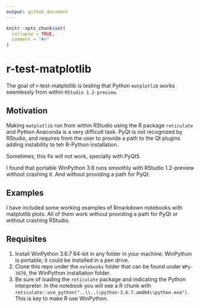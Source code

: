 ```yaml
---
output: github_document
---
```


<!-- README.md is generated from README.Rmd. Please edit that file -->

```r
knitr::opts_chunk$set(
  collapse = TRUE,
  comment = "#>"
)
```

# r-test-matplotlib

The goal of r-test-matplotlib is testing that Python `matplotlib` works seemlessly from within `RStudio 1.2-preview`. 

## Motivation
Making `matplotlib` run from within RStudio using the R package `reticulate` and Python Anaconda is a very difficult task. PyQt is not recognized by RStudio, and requires from the user to provide a path to the Qt plugins adding instability to teh R-Python installation.

Sometimes, this fix will not work, specially with PyQt5.

I found that portable WinPython 3.6 runs smoothly with RStudio 1.2-preview without crashing it. And without providing a path for PyQt.

## Examples
I have included some working examples of Rmarkdown notebooks with matplotlib plots.
All of them work without providing a path for PyQt or without crashing RStudio.

## Requisites
1. Install WinPython 3.6.7 64-bit in any folder in your machine. WinPython is portable; it could be installed in a pen drive.
2. Clone this repo under the `notebooks` folder that can be found under `WPy-3670`, the WinPython installation folder.
3. Be sure of loading the `reticulate` package and indicating the Python interpreter.
In the notebook you will see a R chunk with `reticulate::use_python("..\\..\\python-3.6.7.amd64\\python.exe")`. This is key to make R use WinPython.





